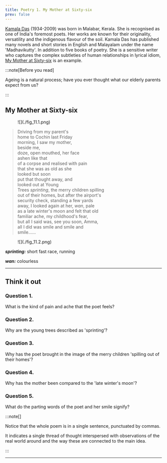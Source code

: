 ```yaml
---
title: Poetry 1. My Mother at Sixty-six
prev: false
---
```


<SourceButton source="lefl111"/>

<IdCard id="poet" title="About the poet">

[Kamala Das](https://en.wikipedia.org/wiki/Kamala_Surayya) (1934-2009) was born
in Malabar, Kerala. She is recognised as one of India's foremost poets. Her
works are known for their originality, versatility and the indigenous flavour of
the soil. Kamala Das has published many novels and short stories in English and
Malayalam under the name 'Madhavikutty'. In addition to five books of poetry.
She is a sensitive writer who captures the complex subtleties of human
relationships in lyrical idiom,
[My Mother at Sixty-six](https://poemotopia.com/kamala-das/my-mother-at-sixty-six/)
is an example.

</IdCard>

:::note[Before you read]

Ageing is a natural process; have you ever thought what our elderly parents
expect from us?

:::

## My Mother at Sixty-six

<Figure>
![](./fig_11.1.png)
</Figure>

> Driving from my parent's\
> home to Cochin last Friday\
> morning, I saw my mother,\
> beside me,\
> doze, open mouthed, her face\
> ashen like that\
> of a corpse and realised with pain\
> that she was as old as she\
> looked but soon\
> put that thought away, and\
> looked out at Young\
> Trees _sprinting_, the merry children spilling\
> out of their homes, but after the airport's\
> security check, standing a few yards\
> away, I looked again at her, _wan_, pale\
> as a late winter's moon and felt that old\
> familiar ache, my childhood's fear,\
> but all I said was, see you soon, Amma,\
> all I did was smile and smile and\
> smile......

<Figure>
![](./fig_11.2.png)
</Figure>

_**sprinting:**_ short fast race, running

_**wan:**_ colourless

---

## Think it out

### Question 1.

What is the kind of pain and ache that the poet feels?

### Question 2.

Why are the young trees described as 'sprinting'?

### Question 3.

Why has the poet brought in the image of the merry children 'spilling out of
their homes'?

### Question 4.

Why has the mother been compared to the 'late winter's moon'?

### Question 5.

What do the parting words of the poet and her smile signify?

:::note[]

Notice that the whole poem is in a single sentence, punctuated by commas.

It indicates a single thread of thought interspersed with observations of the
real world around and the way these are connected to the main idea.

:::

---